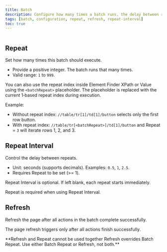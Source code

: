 ```yaml
---
title: Batch
description: Configure how many times a batch runs, the delay between runs, and whether to refresh the page after completion.
tags: [batch, configuration, repeat, refresh, repeat-interval]
toc: true
---
```


<img class="d-block mb-4 img-fluid rounded-3" src="/docs/[[config:docs_version]]/assets/img/batch.png" alt="" />

## Repeat

Set how many times this batch should execute.

- Provide a positive integer. The batch runs that many times.
- Valid range: `1` to `999`.

You can also use the repeat index inside Element Finder XPath or Value using the `<batchRepeat>` placeholder. The placeholder is replaced with the current 1‑based repeat index during execution.

Example:

- Without repeat index: `//table/tr[1]/td[1]/button` selects only the first row button.
- With repeat index: `//table/tr[<batchRepeat>]/td[1]/button` and Repeat = `3` will iterate rows 1, 2, and 3.

## Repeat Interval

Control the delay between repeats.

- Unit: seconds (supports decimals). Examples: `0.5`, `1`, `2.5`.
- Requires Repeat to be set (>= 1).

<Callout name="example-float" />

<Callout type="info">Repeat Interval is optional. If left blank, each repeat starts immediately.</Callout>

<Callout type="warning">Repeat is required when using Repeat Interval.</Callout>

## Refresh

Refresh the page after all actions in the batch complete successfully.

<Callout type="info">The page refresh triggers only after all actions finish successfully.</Callout>

<Callout type="danger">
  **Refresh and Repeat cannot be used together Refresh overrides Batch Repeat. Use either Batch Repeat or Refresh, not
  both.**
</Callout>
